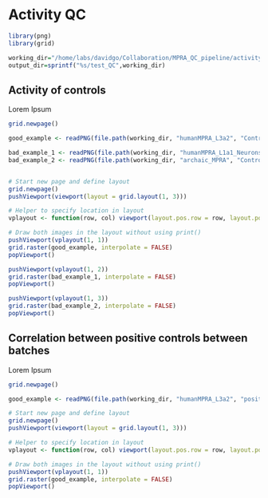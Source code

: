 # Activity QC



```r
library(png)
library(grid)
```

```r
working_dir="/home/labs/davidgo/Collaboration/MPRA_QC_pipeline/activity/output/"
output_dir=sprintf("%s/test_QC",working_dir)
```

## Activity of controls

Lorem Ipsum


```r

grid.newpage()

good_example <- readPNG(file.path(working_dir, "humanMPRA_L3a2", "Control_activity_boxplots.png"),native = T)

bad_example_1 <- readPNG(file.path(working_dir, "humanMPRA_L1a1_Neurons", "Control_activity_boxplots.png"),native = T)
bad_example_2 <- readPNG(file.path(working_dir, "archaic_MPRA", "Control_activity_boxplots.png"),native = T)


# Start new page and define layout
grid.newpage()
pushViewport(viewport(layout = grid.layout(1, 3)))

# Helper to specify location in layout
vplayout <- function(row, col) viewport(layout.pos.row = row, layout.pos.col = col)

# Draw both images in the layout without using print()
pushViewport(vplayout(1, 1))
grid.raster(good_example, interpolate = FALSE)
popViewport()

pushViewport(vplayout(1, 2))
grid.raster(bad_example_1, interpolate = FALSE)
popViewport()

pushViewport(vplayout(1, 3))
grid.raster(bad_example_2, interpolate = FALSE)
popViewport()
```

## Correlation between positive controls between batches

Lorem Ipsum


```r

grid.newpage()

good_example <- readPNG(file.path(working_dir, "humanMPRA_L3a2", "positive_controls_corr_between_libs_hMPRA.png"),native = T)

# Start new page and define layout
grid.newpage()
pushViewport(viewport(layout = grid.layout(1, 3)))

# Helper to specify location in layout
vplayout <- function(row, col) viewport(layout.pos.row = row, layout.pos.col = col)

# Draw both images in the layout without using print()
pushViewport(vplayout(1, 1))
grid.raster(good_example, interpolate = FALSE)
popViewport()

```




